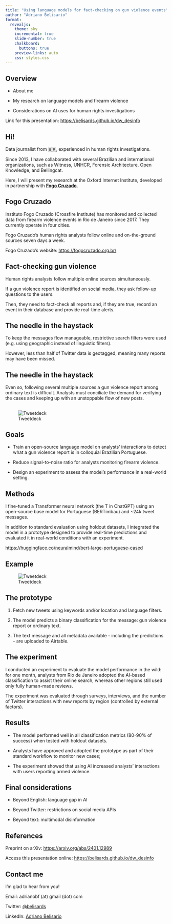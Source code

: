 ```yaml
---
title: "Using language models for fact-checking on gun violence events"
author: "Adriano Belisario"
format:
  revealjs: 
    theme: sky
    incremental: true
    slide-number: true
    chalkboard: 
      buttons: true
    preview-links: auto
    css: styles.css
---
```


## Overview

- About me

- My research on language models and firearm violence

- Considerations on AI uses for human rights investigations

::: footer
Link for this presentation: [https://belisards.github.io/dw_desinfo](https://belisards.github.io/dw_desinfo)
:::


## Hi!

Data journalist from 🇧🇷, experienced in human rights investigations.

Since 2013, I have collaborated with several Brazilian and international organizations, such as Witness, UNHCR, Forensic Architecture, Open Knowledge, and Bellingcat.

::: {.fragment .fade-in}
Here, I will present my research at the Oxford Internet Institute, developed in partnership with [**Fogo Cruzado**](https://fogocruzado.org.br/).
:::

## Fogo Cruzado
Instituto Fogo Cruzado (Crossfire Institute) has monitored and collected data from firearm violence events in Rio de Janeiro since 2017. They currently operate in four cities.

Fogo Cruzado's human rights analysts follow online and on-the-ground sources seven days a week. 

::: footer
Fogo Cruzado's website: [https://fogocruzado.org.br/](https://fogocruzado.org.br/)
:::

## Fact-checking gun violence 

Human rights analysts follow multiple online sources simultaneously.

::: {.fragment .fade-in}
If a gun violence report is identified on social media, they ask follow-up questions to the users. 
:::

::: {.fragment .fade-in}
Then, they need to fact-check all reports and, if they are true, record an event in their database and provide real-time alerts.
:::

## The needle in the haystack

To keep the messages flow manageable, restrictive search filters were used (e.g. using geographic instead of linguistic filters). 

However, less than half of Twitter data is geotagged, meaning many reports may have been missed.

## The needle in the haystack

Even so, following several multiple sources a gun violence report among ordinary text is difficult. Analysts must conciliate the demand for verifying the cases and keeping up with an unstoppable flow of new posts.

## 

![Tweetdeck](img/tweetdeck.jpeg)

## Goals

- Train an open-source language model on analysts' interactions to detect what a gun violence report is in colloquial Brazilian Portuguese.

- Reduce signal-to-noise ratio for analysts monitoring firearm violence.

- Design an experiment to assess the model's performance in a real-world setting.

## Methods

I fine-tuned a Transformer neural network (the T in ChatGPT) using an open-source base model for Portuguese (BERTimbau) and ~24k tweet messages.

In addition to standard evaluation using holdout datasets, I integrated the model in a prototype designed to provide real-time predictions and evaluated it in real-world conditions with an experiment.

::: footer
[https://huggingface.co/neuralmind/bert-large-portuguese-cased](https://huggingface.co/neuralmind/bert-large-portuguese-cased)
:::

## Example

![Tweetdeck](background-image="img/examples.jpeg")

## The prototype

1. Fetch new tweets using keywords and/or location and language filters.

2. The model predicts a binary classification for the message: gun violence report or ordinary text.

3. The text message and all metadata available - including the predictions - are uploaded to Airtable.


##  {background="#43464B" background-image="img/airtable.png"}

## The experiment 

I conducted an experiment to evaluate the model performance in the wild: for one month, analysts from Rio de Janeiro adopted the AI-based classification to assist their online search, whereas other regions still used only fully human-made reviews. 

The experiment was evaluated through surveys, interviews, and the number of Twitter interactions with new reports by region (controlled by external factors).

## Results

- The model performed well in all classification metrics (80-90% of success) when tested with holdout datasets.

- Analysts have approved and adopted the prototype as part of their standard workflow to monitor new cases;

- The experiment showed that using AI increased analysts' interactions with users reporting armed violence.


## Final considerations

- Beyond English: language gap in AI

- Beyond Twitter: restrictions on social media APIs

- Beyond text: multimodal disinformation 

## References

Preprint on arXiv: [https://arxiv.org/abs/2401.12989](https://arxiv.org/abs/2401.12989)

Access this presentation online: [https://belisards.github.io/dw_desinfo](https://belisards.github.io/dw_desinfo)

## Contact me

I'm glad to hear from you! 

Email: adrianobf (at) gmail (dot) com

Twitter: [@belisards](https://twitter.com/belisards)

LinkedIn: [Adriano Belisario](https://www.linkedin.com/in/adriano-belisario-76758632/)



